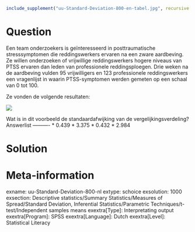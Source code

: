 ```r
include_supplement("uu-Standard-Deviation-800-en-tabel.jpg", recursive = TRUE)
```

Question
========
  
Een team onderzoekers is geïnteresseerd in posttraumatische stresssymptomen die reddingswerkers ervaren na een zware aardbeving. Ze willen onderzoeken of vrijwillige reddingswerkers hogere niveaus van PTSS ervaren dan leden van professionele reddingsploegen. Drie weken na de aardbeving vulden 95 vrijwilligers en 123 professionele reddingswerkers een vragenlijst in waarin PTSS-symptomen werden gemeten op een schaal van 0 tot 100.

Ze vonden de volgende resultaten:


![](uu-Standard-Deviation-800-en-tabel.jpg)

Wat is in dit voorbeeld de standaardafwijking van de vergelijkingsverdeling? 
Answerlist
----------
* 0.439
* 3.375
* 0.432
* 2.984


Solution
========

Meta-information
================
exname: uu-Standard-Deviation-800-nl
extype: schoice
exsolution: 1000
exsection: Descriptive statistics/Summary Statistics/Measures of Spread/Standard Deviation, Inferential Statistics/Parametric Techniques/t-test/Independent samples means
exextra[Type]: Interpretating output
exextra[Program]: SPSS
exextra[Language]: Dutch
exextra[Level]: Statistical Literacy
